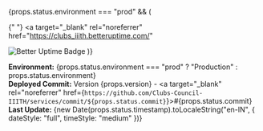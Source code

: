 {props.status.environment === "prod" && (

{" "}
<a
  target="_blank"
  rel="noreferrer"
  href="https://clubs_iiith.betteruptime.com/"
>
  <img
    src="https://uptime.betterstack.com/status-badges/v3/monitor/ikqm.svg"
    alt="Better Uptime Badge"
  />
</a>
)}

**Environment:** {props.status.environment === "prod" ? "Production" : props.status.environment}  
**Deployed Commit:** Version {props.version} - <a target="\_blank" rel="noreferrer" href={`https://github.com/Clubs-Council-IIITH/services/commit/${props.status.commit}`}>#{props.status.commit}</a>  
**Last Update:** {new Date(props.status.timestamp).toLocaleString("en-IN", { dateStyle: "full", timeStyle: "medium" })}
